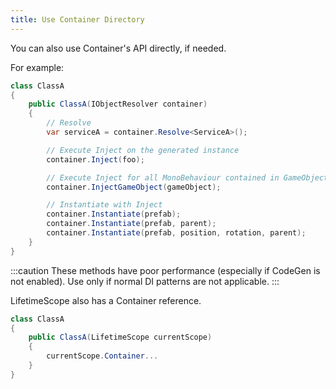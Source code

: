 ```yaml
---
title: Use Container Directory
---
```


You can also use Container's API directly, if needed.

For example:

```csharp
class ClassA
{
    public ClassA(IObjectResolver container)
    {
        // Resolve
        var serviceA = container.Resolve<ServiceA>();

        // Execute Inject on the generated instance
        container.Inject(foo);

        // Execute Inject for all MonoBehaviour contained in GameObject
        container.InjectGameObject(gameObject);

        // Instantiate with Inject
        container.Instantiate(prefab);
        container.Instantiate(prefab, parent);
        container.Instantiate(prefab, position, rotation, parent);
    }
}
```

:::caution
These methods have poor performance (especially if CodeGen is not enabled). Use only if normal DI patterns are not applicable.
:::

LifetimeScope also has a Container reference.

```csharp
class ClassA
{
    public ClassA(LifetimeScope currentScope)
    {
        currentScope.Container...
    }
}
```

